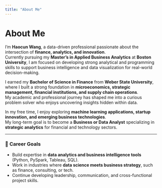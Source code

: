 ```yaml
---
title: "About Me"
---
```


# About Me

I’m **Haocun Wang**, a data-driven professional passionate about the intersection of **finance, analytics, and innovation**.  
Currently pursuing my **Master’s in Applied Business Analytics** at **Boston University**, I am focused on developing strong analytical and programming skills to support business intelligence and data visualization for real-world decision-making.

I earned my **Bachelor of Science in Finance** from **Weber State University**, where I built a strong foundation in **microeconomics, strategic management, financial institutions, and supply chain operations**.  
My academic and professional journey has shaped me into a curious problem solver who enjoys uncovering insights hidden within data.

In my free time, I enjoy exploring **machine learning applications, startup innovation, and emerging business technologies**.  
My long-term goal is to become a **Business or Data Analyst** specializing in **strategic analytics** for financial and technology sectors.

---

### 🎯 **Career Goals**
- Build expertise in **data analytics and business intelligence tools** (Python, PySpark, Tableau, SQL).  
- Work in industries where **data science meets business strategy**, such as finance, consulting, or tech.  
- Continue developing leadership, communication, and cross-functional project skills.

